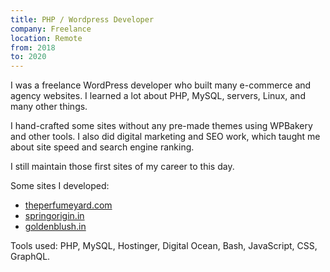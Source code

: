 ```yaml
---
title: PHP / Wordpress Developer
company: Freelance
location: Remote
from: 2018
to: 2020
---
```


I was a freelance WordPress developer who built many e-commerce and agency websites. I learned a lot about PHP, MySQL, servers, Linux, and many other things.

I hand-crafted some sites without any pre-made themes using WPBakery and other tools. I also did digital marketing and SEO work, which taught me about site speed and search engine ranking.

I still maintain those first sites of my career to this day.

Some sites I developed:
- [theperfumeyard.com](https://theperfumeyard.com)
- [springorigin.in](https://springorigin.in)
- [goldenblush.in](https://goldenblush.in)

Tools used: PHP, MySQL, Hostinger, Digital Ocean, Bash, JavaScript, CSS, GraphQL.
